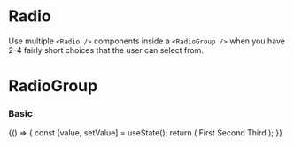 
<Meta title="Components/Forms/Radio" component={Radio} />

# Radio

Use multiple `<Radio />` components inside a `<RadioGroup />` when you have 2-4 fairly short choices that the user can select from.

<ArgsTable of={Radio} />

# RadioGroup

<ArgsTable of={RadioGroup} />

### Basic

<Canvas>
    <Story name="basic">
        {() => {
            const [value, setValue] = useState();
            return (
                <RadioGroup value={value} onChange={setValue}>
                    <Radio value={1}>First</Radio>
                    <Radio value={2}>Second</Radio>
                    <Radio value={3}>Third</Radio>
                </RadioGroup>
            );
        }}
    </Story>
</Canvas>
